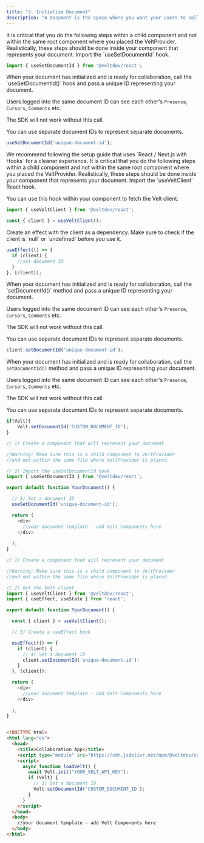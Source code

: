 ```yaml
---
title: "3. Initialize Document"
description: "A Document is the space where you want your users to collaborate. For a design tool it's the canvas. For a video editor, it's the editor. For a documentation tool, it's the document etc. A document is like a virtual house. Users in the same virtual house can see and interact with each other."
---
```



<Tabs>

<Tab title="React / Next.js with Hooks">
<Warning>It is critical that you do the following steps within a child component and not within the same root component where you placed the VeltProvider.</Warning> 
<Info>Realistically, these steps should be done inside your component that represents your document.</Info>


<Steps titleSize="h2">

<Step title="Import the useSetDocumentId hook">
Import the `useSetDocumentId` hook.

```js
import { useSetDocumentId } from '@veltdev/react';
```

</Step>

<Step title="Set a document ID">
When your document has initialized and is ready for collaboration, call the `useSetDocumentId()` hook and pass a unique ID representing your document.

Users logged into the same document ID can see each other's `Presence`, `Cursors`, `Comments` etc. 

The SDK will not work without this call.

You can use separate document IDs to represent separate documents.


```js
useSetDocumentId('unique-document-id');
```
</Step>

</Steps>






  </Tab>


  <Tab title="React / Next.js">
<Note>We recommend following the setup guide that uses `React / Next.js with Hooks` for a cleaner experience.</Note>
<Warning>It is critical that you do the following steps within a child component and not within the same root component where you placed the VeltProvider.</Warning> 
<Info>Realistically, these steps should be done inside your component that represents your document.</Info>


<Steps titleSize="h2">

<Step title="Get the Velt client">
Import the `useVeltClient` React hook.

You can use this hook within your component to fetch the Velt client.


```js
import { useVeltClient } from '@veltdev/react';
```

```js
const { client } = useVeltClient();
```
</Step>

<Step title="Create a useEffect hook">
Create an effect with the client as a dependency.
Make sure to check if the client is `null` or `undefined` before you use it.

```js
useEffect(() => {
  if (client) {
    //set document ID
  }
}, [client]);
```

</Step>

<Step title="Set a document ID">
When your document has initialized and is ready for collaboration, call the `setDocumentId()` method and pass a unique ID representing your document.

Users logged into the same document ID can see each other's `Presence`, `Cursors`, `Comments` etc. 

The SDK will not work without this call.

You can use separate document IDs to represent separate documents.


```js
client.setDocumentId('unique-document-id');
```
</Step>

</Steps>






  </Tab>
  <Tab title="HTML">

<Steps titleSize="h2">
<Step title="Set a Document ID">

When your document has initialized and is ready for collaboration, call the `setDocumentId()` method and pass a unique ID representing your document.

Users logged into the same document ID can see each other's `Presence`, `Cursors`, `Comments` etc. 

The SDK will not work without this call.

You can use separate document IDs to represent separate documents.

```js
if(Velt){
    Velt.setDocumentId('CUSTOM_DOCUMENT_ID');
}
```
</Step>
<Step title="You're Done!">

</Step>
</Steps>


  </Tab>
</Tabs>

<RequestExample>

```js React / Next.js with Hooks
// 1) Create a component that will represent your document 

//Warning: Make sure this is a child component to VeltProvider 
//and not within the same file where VeltProvider is placed.

// 2) Import the useSetDocumentId hook
import { useSetDocumentId } from '@veltdev/react';

export default function YourDocument() {

  // 3) Set a document ID
  useSetDocumentId('unique-document-id');

  return (
    <div>
      //your document template - add Velt Components here
    </div>
    
  );
}
```

```js React / Next.js
// 1) Create a component that will represent your document 

//Warning: Make sure this is a child component to VeltProvider 
//and not within the same file where VeltProvider is placed.

// 2) Get the Velt client
import { useVeltClient } from '@veltdev/react';
import { useEffect, useState } from 'react';

export default function YourDocument() {

  const { client } = useVeltClient();

  // 3) Create a useEffect hook

  useEffect(() => {
    if (client) {
      // 4) Set a document ID
      client.setDocumentId('unique-document-id');
    }
  }, [client]);

  return (
    <div>
      //your document template - add Velt Components here
    </div>
    
  );
}
```



```html HTML

<!DOCTYPE html>
<html lang="en">
  <head>
    <title>Collaboration App</title>
    <script type="module" src="https://cdn.jsdelivr.net/npm/@veltdev/sdk@1.0.11/velt.js" onload="loadVelt()"></script>
    <script>
      async function loadVelt() {
        await Velt.init("YOUR_VELT_API_KEY");
        if (Velt) {
          // 1) Set a document ID
          Velt.setDocumentId('CUSTOM_DOCUMENT_ID');
        }       
      }
    </script>
  </head>
  <body>
    //your document template - add Velt Components here
  </body>
</html>
```

</RequestExample>
